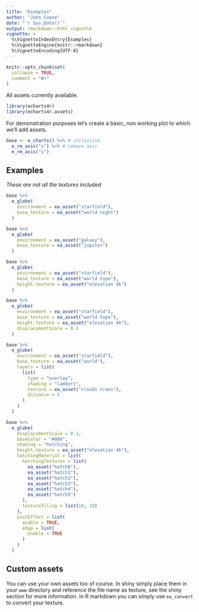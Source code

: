 ```yaml
---
title: "Examples"
author: "John Coene"
date: "`r Sys.Date()`"
output: rmarkdown::html_vignette
vignette: >
  %\VignetteIndexEntry{Examples}
  %\VignetteEngine{knitr::rmarkdown}
  %\VignetteEncoding{UTF-8}
---
```


```r
knitr::opts_chunk$set(
  collapse = TRUE,
  comment = "#>"
)
```

All assets currently available.

```r
library(echarts4r)
library(echarts4r.assets)
```

For demonstration purposes let's create a basic, non working plot to which we'll add assets.

```r
base <- e_charts() %>% # initialise
  e_rm_axis("x") %>% # remove axis
  e_rm_axis("y") 
```

## Examples

*These are not all the textures included*

```r
base %>% 
  e_globe(
    environment = ea_asset("starfield"),
    base_texture = ea_asset("world night")
  )
```

```r
base %>% 
  e_globe(
    environment = ea_asset("galaxy"),
    base_texture = ea_asset("jupiter")
  )
```

```r
base %>% 
  e_globe(
    environment = ea_asset("starfield"),
    base_texture = ea_asset("world topo"),
    height.texture = ea_asset("elevation 4k")
  )
```

```r
base %>% 
  e_globe(
    environment = ea_asset("starfield"),
    base_texture = ea_asset("world topo"),
    height.texture = ea_asset("elevation 4k"),
    displacementScale = 0.1
  )
```

```r
base %>% 
  e_globe(
    environment = ea_asset("starfield"),
    base_texture = ea_asset("world"),
    layers = list(
      list(
        type = "overlay",
        shading = "lambert",
        texture = ea_asset("clouds trans"),
        distance = 5
      )
    )
  )
```

```r
base %>% 
  e_globe(
    displacementScale = 0.1,
    baseColor = "#000",
    shading = "hatching",
    height.texture = ea_asset("elevation 4k"),
    hatchingMaterial = list(
      hatchingTextures = list(
        ea_asset("hatch0"),
        ea_asset("hatch1"),
        ea_asset("hatch2"),
        ea_asset("hatch3"),
        ea_asset("hatch4"),
        ea_asset("hatch5")
      ),
      textureTiling = list(10, 10)
    ),
    postEffect = list(
      enable = TRUE,
      edge = list(
        enable = TRUE
      )
    )
  )
```

## Custom assets

You can use your own assets too of course. In shiny simply place them in your `www` directory and reference the file name as texture, see the shiny section for more information. In R markdown you can simply use `ea_convert` to convert your texture.

